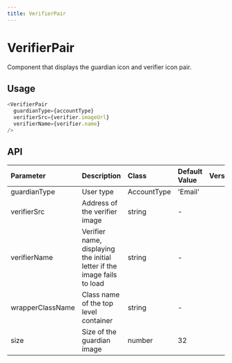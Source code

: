 ```yaml
---
title: VerifierPair
---
```


# VerifierPair

Component that displays the guardian icon and verifier icon pair.

## Usage

```javascript
<VerifierPair
  guardianType={accountType}
  verifierSrc={verifier.imageUrl}
  verifierName={verifier.name}
/>
```

## API

| Parameter        | Description                                                             | Class       | Default Value | Version |
| :--------------- | :---------------------------------------------------------------------- | :---------- | :------------ | :------ |
| guardianType     | User type                                                               | AccountType | 'Email'       |         |
| verifierSrc      | Address of the verifier image                                           | string      | -             |         |
| verifierName     | Verifier name, displaying the initial letter if the image fails to load | string      | -             |         |
| wrapperClassName | Class name of the top level container                                   | string      | -             |         |
| size             | Size of the guardian image                                              | number      | 32            |         |